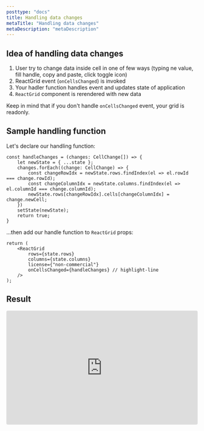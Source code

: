 ```yaml
---
posttype: "docs"
title: Handling data changes
metaTitle: "Handling data changes"
metaDescription: "metaDescription"
---
```


## Idea of handling data changes 

1. User try to change data inside cell in one of few ways (typing ne value, fill handle, copy and paste, click toggle icon)
2. ReactGrid event (`onCellsChanged`) is invoked
3. Your hadler function handles event and updates state of application
4. `ReactGrid` component is rerendered with new data

Keep in mind that if you don't handle `onCellsChanged` event, your grid is readonly.

## Sample handling function

Let's declare our handling function: 

```tsx
const handleChanges = (changes: CellChange[]) => {
    let newState = { ...state };
    changes.forEach((change: CellChange) => {
        const changeRowIdx = newState.rows.findIndex(el => el.rowId === change.rowId);
        const changeColumnIdx = newState.columns.findIndex(el => el.columnId === change.columnId);
        newState.rows[changeRowIdx].cells[changeColumnIdx] = change.newCell;
    })
    setState(newState);
    return true;
}
```

...then add our handle function to `ReactGrid` props:

```tsx
return (
    <ReactGrid
        rows={state.rows}
        columns={state.columns}
        license={"non-commercial"}
        onCellsChanged={handleChanges} // highlight-line
    />
);
```

## Result

<iframe
    src="https://codesandbox.io/embed/dark-meadow-crzfx?fontsize=14&hidenavigation=1&theme=dark"
    style="width:100%; height:300px; border:0; border-radius: 4px; overflow:hidden;"
    title="reactgrid-handling-changes"
    allow="geolocation; microphone; camera; midi; vr; accelerometer; gyroscope; payment; ambient-light-sensor; encrypted-media; usb"
    sandbox="allow-modals allow-forms allow-popups allow-scripts allow-same-origin"
></iframe>
